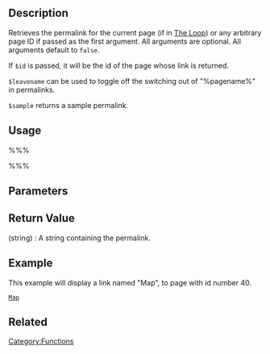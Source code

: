 {{Languages|
{{en|Function Reference/get_page_link}}
{{ja|関数リファレンス/get_page_link}}
}}

== Description ==
Retrieves the permalink for the current page (if in [[The Loop]]) or any arbitrary page ID if passed as the first argument. All arguments are optional. All arguments default to <tt>false</tt>.  

If <tt>$id</tt> is passed, it will be the id of the page whose link is returned. 

<tt>$leavename</tt> can be used to toggle off the switching out of "%pagename%" in permalinks.

<tt>$sample</tt> returns a sample permalink.

== Usage ==

%%%<?php get_page_link($id, $leavename, $sample); ?>%%%

== Parameters ==

{{Parameter|$id|mixed|Page ID|optional|false}}

{{Parameter|$leavename|bool|Whether to keep page name|optional|false}}

{{Parameter|$sample|bool|Is it a sample permalink?|optional|false}}

== Return Value ==

; (string) : A string containing the permalink.

== Example ==

This example will display a link named "Map", to page with id number 40.

 <a href="<?php echo get_page_link(40); ?>">Map</a>

== Related ==
{{Page Tags}}

{{Tag Footer}}

[[Category:Functions]]